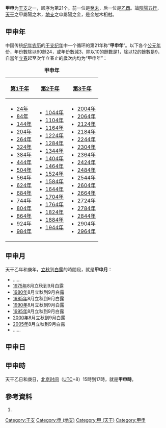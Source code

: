 {{Ganzhi-1}}

'''甲申'''为[[干支|干支]]之一，顺序为第21个。前一位是[[癸未|癸未]]，后一位是[[乙酉|乙酉]]。論[[陰陽|陰陽]][[五行|五行]]，[[天干|天干]]之甲屬陽之木，[[地支|地支]]之申屬陽之金，是金尅木相尅。

==甲申年==
中国传统[[纪年|纪年]][[农历|农历]]的[[干支纪年|干支纪年]]中一个循环的第21年称“'''甲申年'''”。以下各个[[公元|公元]][[年|年]]份，年份數除以60餘24，或年份數減3，除以10的餘數是1，除以12的餘數是9，自當年[[立春|立春]]起至次年立春止的歲次内均为“甲申年”：
{| class="wikitable"
|+'''甲申年'''
|-
![[第1千年|第1千年]]!![[第2千年|第2千年]]!![[第3千年|第3千年]]
|-
|
*[[24年|24年]]
*[[84年|84年]]
*[[144年|144年]]
*[[204年|204年]]
*[[264年|264年]]
*[[324年|324年]]
*[[384年|384年]]
*[[444年|444年]]
*[[504年|504年]]
*[[564年|564年]]
*[[624年|624年]]
*[[684年|684年]]
*[[744年|744年]]
*[[804年|804年]]
*[[864年|864年]]
*[[924年|924年]]
*[[984年|984年]]
|
*[[1044年|1044年]]
*[[1104年|1104年]]
*[[1164年|1164年]]
*[[1224年|1224年]]
*[[1284年|1284年]]
*[[1344年|1344年]]
*[[1404年|1404年]]
*[[1464年|1464年]]
*[[1524年|1524年]]
*[[1584年|1584年]]
*[[1644年|1644年]]
*[[1704年|1704年]]
*[[1764年|1764年]]
*[[1824年|1824年]]
*[[1884年|1884年]]
*[[1944年|1944年]]
|
*[[2004年|2004年]]
*[[2064年|2064年]]
*[[2124年|2124年]]
*[[2184年|2184年]]
*[[2244年|2244年]]
*[[2304年|2304年]]
*[[2364年|2364年]]
*[[2424年|2424年]]
*[[2484年|2484年]]
*[[2544年|2544年]]
*[[2604年|2604年]]
*[[2664年|2664年]]
*[[2724年|2724年]]
*[[2784年|2784年]]
*[[2844年|2844年]]
*[[2904年|2904年]]
*[[2964年|2964年]]
|}

==甲申月==
天干乙年和庚年，[[立秋|立秋]]到[[白露|白露]]的時間段，就是'''甲申月'''：

*……
*[[1975年|1975年]]8月立秋到9月白露
*[[1980年|1980年]]8月立秋到9月白露
*[[1985年|1985年]]8月立秋到9月白露
*[[1990年|1990年]]8月立秋到9月白露
*[[1995年|1995年]]8月立秋到9月白露
*[[2000年|2000年]]8月立秋到9月白露
*[[2005年|2005年]]8月立秋到9月白露
*……

==甲申日==
{{平年干支紀日	
|J101=	71年、151年、231年、311年、391年、471年、551年、631年、711年、791年、871年、951年、1031年、1111年、1191年、1271年、1351年、1431年、1511年、1591年、……
|J102=	25年、105年、185年、265年、345年、425年、505年、585年、665年、745年、825年、905年、985年、1065年、1145年、1225年、1305年、1385年、1465年、1545年、……
|J103=	82年、162年、242年、322年、402年、482年、562年、642年、722年、802年、882年、962年、1042年、1122年、1202年、1282年、1362年、1442年、1522年、1602年、……
|J104=	59年、139年、219年、299年、379年、459年、539年、619年、699年、779年、859年、939年、1019年、1099年、1179年、1259年、1339年、1419年、1499年、1579年、……
|J105=	13年、93年、173年、253年、333年、413年、493年、573年、653年、733年、813年、893年、973年、1053年、1133年、1213年、1293年、1373年、1453年、1533年、1613年、……
|J106=	70年、150年、230年、310年、390年、470年、550年、630年、710年、790年、870年、950年、1030年、1110年、1190年、1270年、1350年、1430年、1510年、1590年、……
|J107=	47年、127年、207年、287年、367年、447年、527年、607年、687年、767年、847年、927年、1007年、1087年、1167年、1247年、1327年、1407年、1487年、1567年、……
|J108=	81年、161年、241年、321年、401年、481年、561年、641年、721年、801年、881年、961年、1041年、1121年、1201年、1281年、1361年、1441年、1521年、1601年、……
|J109=	58年、138年、218年、298年、378年、458年、538年、618年、698年、778年、858年、938年、1018年、1098年、1178年、1258年、1338年、1418年、1498年、1578年、……
|J110=	35年、115年、195年、275年、355年、435年、515年、595年、675年、755年、835年、915年、995年、1075年、1155年、1235年、1315年、1395年、1475年、1555年、……
|J111=	69年、149年、229年、309年、389年、469年、549年、629年、709年、789年、869年、949年、1029年、1109年、1189年、1269年、1349年、1429年、1509年、1589年、……
|J112=	46年、126年、206年、286年、366年、446年、526年、606年、686年、766年、846年、926年、1006年、1086年、1166年、1246年、1326年、1406年、1486年、1566年、……
|J113=	23年、103年、183年、263年、343年、423年、503年、583年、663年、743年、823年、903年、983年、1063年、1143年、1223年、1303年、1383年、1463年、1543年、1623年、……
|J114=	57年、137年、217年、297年、377年、457年、537年、617年、697年、777年、857年、937年、1017年、1097年、1177年、1257年、1337年、1417年、1497年、1577年、……
|J115=	34年、114年、194年、274年、354年、434年、514年、594年、674年、754年、834年、914年、994年、1074年、1154年、1234年、1314年、1394年、1474年、1554年、……
|J116=	11年、91年、171年、251年、331年、411年、491年、571年、651年、731年、811年、891年、971年、1051年、1131年、1211年、1291年、1371年、1451年、1531年、1611年、……
|J117=	45年、125年、205年、285年、365年、445年、525年、605年、685年、765年、845年、925年、1005年、1085年、1165年、1245年、1325年、1405年、1485年、1565年、……
|J118=	22年、102年、182年、262年、342年、422年、502年、582年、662年、742年、822年、902年、982年、1062年、1142年、1222年、1302年、1382年、1462年、1542年、1622年、……
|J119=	79年、159年、239年、319年、399年、479年、559年、639年、719年、799年、879年、959年、1039年、1119年、1199年、1279年、1359年、1439年、1519年、1599年、……
|J120=	33年、113年、193年、273年、353年、433年、513年、593年、673年、753年、833年、913年、993年、1073年、1153年、1233年、1313年、1393年、1473年、1553年、……
|J121=	10年、90年、170年、250年、330年、410年、490年、570年、650年、730年、810年、890年、970年、1050年、1130年、1210年、1290年、1370年、1450年、1530年、1610年、……
|J122=	67年、147年、227年、307年、387年、467年、547年、627年、707年、787年、867年、947年、1027年、1107年、1187年、1267年、1347年、1427年、1507年、1587年、……
|J123=	21年、101年、181年、261年、341年、421年、501年、581年、661年、741年、821年、901年、981年、1061年、1141年、1221年、1301年、1381年、1461年、1541年、1621年、……
|J124=	78年、158年、238年、318年、398年、478年、558年、638年、718年、798年、878年、958年、1038年、1118年、1198年、1278年、1358年、1438年、1518年、1598年、……
|J125=	55年、135年、215年、295年、375年、455年、535年、615年、695年、775年、855年、935年、1015年、1095年、1175年、1255年、1335年、1415年、1495年、1575年、……
|J126=	9年、89年、169年、249年、329年、409年、489年、569年、649年、729年、809年、889年、969年、1049年、1129年、1209年、1289年、1369年、1449年、1529年、1609年、……
|J127=	66年、146年、226年、306年、386年、466年、546年、626年、706年、786年、866年、946年、1026年、1106年、1186年、1266年、1346年、1426年、1506年、1586年、……
|J128=	43年、123年、203年、283年、363年、443年、523年、603年、683年、763年、843年、923年、1003年、1083年、1163年、1243年、1323年、1403年、1483年、1563年、……
|J129=	77年、157年、237年、317年、397年、477年、557年、637年、717年、797年、877年、957年、1037年、1117年、1197年、1277年、1357年、1437年、1517年、1597年、……
|J130=	54年、134年、214年、294年、374年、454年、534年、614年、694年、774年、854年、934年、1014年、1094年、1174年、1254年、1334年、1414年、1494年、1574年、……
|J131=	31年、111年、191年、271年、351年、431年、511年、591年、671年、751年、831年、911年、991年、1071年、1151年、1231年、1311年、1391年、1471年、1551年、……
|J201=	65年、145年、225年、305年、385年、465年、545年、625年、705年、785年、865年、945年、1025年、1105年、1185年、1265年、1345年、1425年、1505年、1585年、……
|J202=	42年、122年、202年、282年、362年、442年、522年、602年、682年、762年、842年、922年、1002年、1082年、1162年、1242年、1322年、1402年、1482年、1562年、……
|J203=	19年、99年、179年、259年、339年、419年、499年、579年、659年、739年、819年、899年、979年、1059年、1139年、1219年、1299年、1379年、1459年、1539年、1619年、……
|J204=	53年、133年、213年、293年、373年、453年、533年、613年、693年、773年、853年、933年、1013年、1093年、1173年、1253年、1333年、1413年、1493年、1573年、……
|J205=	30年、110年、190年、270年、350年、430年、510年、590年、670年、750年、830年、910年、990年、1070年、1150年、1230年、1310年、1390年、1470年、1550年、……
|J206=	7年、87年、167年、247年、327年、407年、487年、567年、647年、727年、807年、887年、967年、1047年、1127年、1207年、1287年、1367年、1447年、1527年、1607年、……
|J207=	41年、121年、201年、281年、361年、441年、521年、601年、681年、761年、841年、921年、1001年、1081年、1161年、1241年、1321年、1401年、1481年、1561年、……
|J208=	18年、98年、178年、258年、338年、418年、498年、578年、658年、738年、818年、898年、978年、1058年、1138年、1218年、1298年、1378年、1458年、1538年、1618年、……
|J209=	75年、155年、235年、315年、395年、475年、555年、635年、715年、795年、875年、955年、1035年、1115年、1195年、1275年、1355年、1435年、1515年、1595年、……
|J210=	29年、109年、189年、269年、349年、429年、509年、589年、669年、749年、829年、909年、989年、1069年、1149年、1229年、1309年、1389年、1469年、1549年、……
|J211=	6年、86年、166年、246年、326年、406年、486年、566年、646年、726年、806年、886年、966年、1046年、1126年、1206年、1286年、1366年、1446年、1526年、1606年、……
|J212=	63年、143年、223年、303年、383年、463年、543年、623年、703年、783年、863年、943年、1023年、1103年、1183年、1263年、1343年、1423年、1503年、1583年、……
|J213=	17年、97年、177年、257年、337年、417年、497年、577年、657年、737年、817年、897年、977年、1057年、1137年、1217年、1297年、1377年、1457年、1537年、1617年、……
|J214=	74年、154年、234年、314年、394年、474年、554年、634年、714年、794年、874年、954年、1034年、1114年、1194年、1274年、1354年、1434年、1514年、1594年、……
|J215=	51年、131年、211年、291年、371年、451年、531年、611年、691年、771年、851年、931年、1011年、1091年、1171年、1251年、1331年、1411年、1491年、1571年、……
|J216=	5年、85年、165年、245年、325年、405年、485年、565年、645年、725年、805年、885年、965年、1045年、1125年、1205年、1285年、1365年、1445年、1525年、1605年、……
|J217=	62年、142年、222年、302年、382年、462年、542年、622年、702年、782年、862年、942年、1022年、1102年、1182年、1262年、1342年、1422年、1502年、1582年、……
|J218=	39年、119年、199年、279年、359年、439年、519年、599年、679年、759年、839年、919年、999年、1079年、1159年、1239年、1319年、1399年、1479年、1559年、……
|J219=	73年、153年、233年、313年、393年、473年、553年、633年、713年、793年、873年、953年、1033年、1113年、1193年、1273年、1353年、1433年、1513年、1593年、……
|J220=	50年、130年、210年、290年、370年、450年、530年、610年、690年、770年、850年、930年、1010年、1090年、1170年、1250年、1330年、1410年、1490年、1570年、……
|J221=	27年、107年、187年、267年、347年、427年、507年、587年、667年、747年、827年、907年、987年、1067年、1147年、1227年、1307年、1387年、1467年、1547年、……
|J222=	61年、141年、221年、301年、381年、461年、541年、621年、701年、781年、861年、941年、1021年、1101年、1181年、1261年、1341年、1421年、1501年、1581年、……
|J223=	38年、118年、198年、278年、358年、438年、518年、598年、678年、758年、838年、918年、998年、1078年、1158年、1238年、1318年、1398年、1478年、1558年、……
|J224=	15年、95年、175年、255年、335年、415年、495年、575年、655年、735年、815年、895年、975年、1055年、1135年、1215年、1295年、1375年、1455年、1535年、1615年、……
|J225=	49年、129年、209年、289年、369年、449年、529年、609年、689年、769年、849年、929年、1009年、1089年、1169年、1249年、1329年、1409年、1489年、1569年、……
|J226=	26年、106年、186年、266年、346年、426年、506年、586年、666年、746年、826年、906年、986年、1066年、1146年、1226年、1306年、1386年、1466年、1546年、……
|J227=	83年、163年、243年、323年、403年、483年、563年、643年、723年、803年、883年、963年、1043年、1123年、1203年、1283年、1363年、1443年、1523年、1603年、……
|J228=	37年、117年、197年、277年、357年、437年、517年、597年、677年、757年、837年、917年、997年、1077年、1157年、1237年、1317年、1397年、1477年、1557年、……
|J301=	14年、94年、174年、254年、334年、414年、494年、574年、654年、734年、814年、894年、974年、1054年、1134年、1214年、1294年、1374年、1454年、1534年、1614年、……
|G101=	1650年、1753年、1879年、1902年、1982年、2062年
|G102=	1627年、1730年、1833年、1959年、2039年
|G103=	1661年、1707年、1787年、1810年、1890年、1913年、1993年、2073年
|G104=	1638年、1741年、1867年、1970年、2050年
|G105=	1615年、1695年、1718年、1798年、1821年、1947年、2027年
|G106=	1649年、1775年、1878年、1901年、1981年、2061年
|G107=	1626年、1729年、1855年、1958年、2038年
|G108=	1603年、1683年、1706年、1786年、1809年、1889年、1935年、2015年、2095年
|G109=	1637年、1763年、1866年、1969年、2049年
|G110=	1614年、1694年、1717年、1797年、1843年、1946年、2026年
|G111=	1591年、1671年、1774年、1877年、1900年、1923年、2003年、2083年
|G112=	1625年、1751年、1854年、1957年、2037年
|G113=	1602年、1682年、1705年、1785年、1831年、1934年、2014年、2094年
|G114=	1659年、1762年、1865年、1911年、1991年、2071年
|G115=	1613年、1693年、1739年、1842年、1945年、2025年
|G116=	1590年、1670年、1773年、1819年、1899年、1922年、2002年、2082年
|G117=	1647年、1750年、1853年、1979年、2059年
|G118=	1601年、1681年、1727年、1830年、1933年、2013年、2093年
|G119=	1658年、1761年、1807年、1887年、1910年、1990年、2070年
|G120=	1635年、1738年、1841年、1967年、2047年
|G121=	1589年、1669年、1715年、1795年、1818年、1898年、1921年、2001年、2081年
|G122=	1646年、1749年、1875年、1978年、2058年
|G123=	1623年、1726年、1829年、1955年、2035年
|G124=	1657年、1703年、1783年、1806年、1886年、1909年、1989年、2069年
|G125=	1634年、1737年、1863年、1966年、2046年
|G126=	1611年、1691年、1714年、1794年、1817年、1897年、1943年、2023年
|G127=	1645年、1771年、1874年、1977年、2057年
|G128=	1622年、1725年、1851年、1954年、2034年
|G129=	1599年、1679年、1702年、1782年、1805年、1885年、1931年、2011年、2091年
|G130=	1633年、1759年、1862年、1965年、2045年
|G131=	1610年、1690年、1713年、1793年、1839年、1942年、2022年
|G201=	1587年、1667年、1770年、1873年、1919年、1999年、2079年
|G202=	1621年、1747年、1850年、1953年、2033年
|G203=	1598年、1678年、1701年、1781年、1827年、1930年、2010年、2090年
|G204=	1655年、1758年、1861年、1907年、1987年、2067年
|G205=	1609年、1689年、1735年、1838年、1941年、2021年
|G206=	1586年、1666年、1769年、1815年、1895年、1918年、1998年、2078年
|G207=	1643年、1746年、1849年、1975年、2055年
|G208=	1597年、1677年、1700年、1723年、1826年、1929年、2009年、2089年
|G209=	1654年、1757年、1803年、1883年、1906年、1986年、2066年
|G210=	1631年、1734年、1837年、1963年、2043年
|G211=	1585年、1665年、1711年、1791年、1814年、1894年、1917年、1997年、2077年、2100年
|G212=	1642年、1745年、1871年、1974年、2054年
|G213=	1619年、1699年、1722年、1825年、1951年、2031年
|G214=	1653年、1779年、1802年、1882年、1905年、1985年、2065年
|G215=	1630年、1733年、1859年、1962年、2042年
|G216=	1607年、1687年、1710年、1790年、1813年、1893年、1939年、2019年、2099年
|G217=	1641年、1767年、1870年、1973年、2053年
|G218=	1618年、1698年、1721年、1847年、1950年、2030年
|G219=	1595年、1675年、1778年、1801年、1881年、1927年、2007年、2087年
|G220=	1629年、1755年、1858年、1961年、2041年
|G221=	1606年、1686年、1709年、1789年、1835年、1938年、2018年、2098年
|G222=	1583年、1663年、1766年、1869年、1915年、1995年、2075年
|G223=	1617年、1697年、1743年、1846年、1949年、2029年
|G224=	1594年、1674年、1777年、1800年、1823年、1926年、2006年、2086年
|G225=	1651年、1754年、1857年、1903年、1983年、2063年
|G226=	1605年、1685年、1731年、1834年、1937年、2017年、2097年
|G227=	1582年、1662年、1765年、1811年、1891年、1914年、1994年、2074年
|G228=	1639年、1742年、1845年、1971年、2051年
|G301=	1593年、1673年、1719年、1799年、1822年、1925年、2005年、2085年
}}	
	
{{閏年干支紀日	
|J101=	無
|J102=	48年、128年、208年、288年、368年、448年、528年、608年、688年、768年、848年、928年、1008年、1088年、1168年、1248年、1328年、1408年、1488年、1568年、……
|J103=	無
|J104=	無
|J105=	36年、116年、196年、276年、356年、436年、516年、596年、676年、756年、836年、916年、996年、1076年、1156年、1236年、1316年、1396年、1476年、1556年、……
|J106=	無
|J107=	無
|J108=	24年、104年、184年、264年、344年、424年、504年、584年、664年、744年、824年、904年、984年、1064年、1144年、1224年、1304年、1384年、1464年、1544年、……
|J109=	無
|J110=	無
|J111=	12年、92年、172年、252年、332年、412年、492年、572年、652年、732年、812年、892年、972年、1052年、1132年、1212年、1292年、1372年、1452年、1532年、……
|J112=	無
|J113=	無
|J114=	80年、160年、240年、320年、400年、480年、560年、640年、720年、800年、880年、960年、1040年、1120年、1200年、1280年、1360年、1440年、1520年、1600年、……
|J115=	無
|J116=	無
|J117=	68年、148年、228年、308年、388年、468年、548年、628年、708年、788年、868年、948年、1028年、1108年、1188年、1268年、1348年、1428年、1508年、1588年、……
|J118=	無
|J119=	無
|J120=	56年、136年、216年、296年、376年、456年、536年、616年、696年、776年、856年、936年、1016年、1096年、1176年、1256年、1336年、1416年、1496年、1576年、……
|J121=	無
|J122=	無
|J123=	44年、124年、204年、284年、364年、444年、524年、604年、684年、764年、844年、924年、1004年、1084年、1164年、1244年、1324年、1404年、1484年、1564年、……
|J124=	無
|J125=	無
|J126=	32年、112年、192年、272年、352年、432年、512年、592年、672年、752年、832年、912年、992年、1072年、1152年、1232年、1312年、1392年、1472年、1552年、……
|J127=	無
|J128=	無
|J129=	20年、100年、180年、260年、340年、420年、500年、580年、660年、740年、820年、900年、980年、1060年、1140年、1220年、1300年、1380年、1460年、1540年、……
|J130=	無
|J131=	無
|J201=	8年、88年、168年、248年、328年、408年、488年、568年、648年、728年、808年、888年、968年、1048年、1128年、1208年、1288年、1368年、1448年、1528年、……
|J202=	無
|J203=	無
|J204=	76年、156年、236年、316年、396年、476年、556年、636年、716年、796年、876年、956年、1036年、1116年、1196年、1276年、1356年、1436年、1516年、1596年、……
|J205=	無
|J206=	無
|J207=	64年、144年、224年、304年、384年、464年、544年、624年、704年、784年、864年、944年、1024年、1104年、1184年、1264年、1344年、1424年、1504年、1584年、……
|J208=	無
|J209=	無
|J210=	52年、132年、212年、292年、372年、452年、532年、612年、692年、772年、852年、932年、1012年、1092年、1172年、1252年、1332年、1412年、1492年、1572年、……
|J211=	無
|J212=	無
|J213=	40年、120年、200年、280年、360年、440年、520年、600年、680年、760年、840年、920年、1000年、1080年、1160年、1240年、1320年、1400年、1480年、1560年、……
|J214=	無
|J215=	無
|J216=	28年、108年、188年、268年、348年、428年、508年、588年、668年、748年、828年、908年、988年、1068年、1148年、1228年、1308年、1388年、1468年、1548年、……
|J217=	無
|J218=	無
|J219=	16年、96年、176年、256年、336年、416年、496年、576年、656年、736年、816年、896年、976年、1056年、1136年、1216年、1296年、1376年、1456年、1536年、……
|J220=	無
|J221=	無
|J222=	84年、164年、244年、324年、404年、484年、564年、644年、724年、804年、884年、964年、1044年、1124年、1204年、1284年、1364年、1444年、1524年、1604年、……
|J223=	無
|J224=	無
|J225=	72年、152年、232年、312年、392年、472年、552年、632年、712年、792年、872年、952年、1032年、1112年、1192年、1272年、1352年、1432年、1512年、1592年、……
|J226=	無
|J227=	無
|J228=	60年、140年、220年、300年、380年、460年、540年、620年、700年、780年、860年、940年、1020年、1100年、1180年、1260年、1340年、1420年、1500年、1580年、……
|J229=	無
|G101=	1776年
|G102=	1856年
|G103=	1604年、1684年、1936年、2016年、2096年
|G104=	1764年
|G105=	1844年
|G106=	1592年、1672年、1924年、2004年、2084年
|G107=	1752年
|G108=	1832年
|G109=	1660年、1912年、1992年、2072年
|G110=	1740年
|G111=	1820年
|G112=	1648年、1980年、2060年
|G113=	1728年
|G114=	1808年、1888年、2068年
|G115=	1636年、1968年、2048年
|G116=	1716年、1796年
|G117=	1876年
|G118=	1624年、1956年、2036年
|G119=	1704年、1784年
|G120=	1864年
|G121=	1612年、1692年、1944年、2024年
|G122=	1772年
|G123=	1852年
|G124=	1600年、1680年、1932年、2012年、2092年
|G125=	1760年
|G126=	1840年
|G127=	1588年、1668年、1920年、2000年、2080年
|G128=	1748年
|G129=	1828年
|G130=	1656年、1908年、1988年、2068年
|G131=	1736年
|G201=	1816年、1896年
|G202=	1644年、1976年、2056年
|G203=	1724年
|G204=	1804年、1884年、2064年
|G205=	1632年、1964年、2044年
|G206=	1712年、1792年
|G207=	1872年
|G208=	1620年、1952年、2032年
|G209=	1780年
|G210=	1860年
|G211=	1608年、1688年、1940年、2020年
|G212=	1768年
|G213=	1848年
|G214=	1596年、1676年、1928年、2008年、2088年
|G215=	1756年
|G216=	1836年
|G217=	1584年、1664年、1916年、1996年、2076年
|G218=	1744年
|G219=	1824年
|G220=	1652年、1904年、1984年、2064年
|G221=	1732年
|G222=	1812年、1892年、2072年
|G223=	1640年、1972年、2052年
|G224=	1720年
|G225=	1880年
|G226=	1628年、1960年、2040年
|G227=	1708年、1788年
|G228=	1868年
|G229=	1616年、1696年、1948年、2028年
}}	

==甲申時==
天干乙日和庚日，[[北京时间|北京时间]]（[[协调世界时|UTC]]+8）15時到17時，就是'''甲申時'''。

==參考資料==
#{{中西曆轉換}}

[[Category:干支|Category:干支]]
[[Category:申_(地支)|Category:申 (地支)]]
[[Category:甲_(天干)|Category:甲 (天干)]]
[[Category:甲申|Category:甲申]]